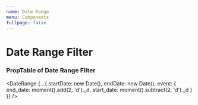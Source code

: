 ```yaml
---
name: Date Range
menu: Components
fullpage: false
---
```



# Date Range Filter

### PropTable of Date Range Filter

<PropsTable of={DateRange} />

<DateRange {...{
  startDate: new Date(), 
  endDate: new Date(), 
  event: {
    end_date: moment().add(2, 'd')._d, 
    start_date: moment().subtract(2, 'd')._d 
  }
}} />